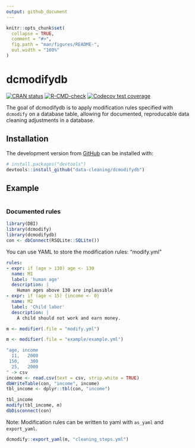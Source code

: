 ```yaml
---
output: github_document
---
```


<!-- README.md is generated from README.Rmd. Please edit that file -->

```r
knitr::opts_chunk$set(
  collapse = TRUE,
  comment = "#>",
  fig.path = "man/figures/README-",
  out.width = "100%"
)
```

# dcmodifydb

<!-- badges: start -->
[![CRAN status](https://www.r-pkg.org/badges/version/dcmodifydb)](https://CRAN.R-project.org/package=dcmodifydb)
[![R-CMD-check](https://github.com/data-cleaning/dcmodifydb/workflows/R-CMD-check/badge.svg)](https://github.com/data-cleaning/dcmodifydb/actions)
[![Codecov test coverage](https://codecov.io/gh/data-cleaning/dcmodifydb/branch/main/graph/badge.svg)](https://codecov.io/gh/data-cleaning/dcmodifydb?branch=main)
<!-- badges: end -->

The goal of dcmodifydb is to apply modification rules specified with `dcmodify` 
on a database table, allowing for documented, reproducable data cleaning adjustments
in a database.

## Installation

<!-- You can install the released version of dcmodifydb from [CRAN](https://CRAN.R-project.org) with: -->

<!-- ``` r -->
<!-- install.packages("dcmodifydb") -->
<!-- ``` -->

The development version from [GitHub](https://github.com/) can be installed with:

``` r
# install.packages("devtools")
devtools::install_github("data-cleaning/dcmodifydb")
```
## Example


```r
```


### Documented rules


```r
library(DBI)
library(dcmodify)
library(dcmodifydb)
con <- dbConnect(RSQLite::SQLite())
```


You can use YAML to store the modification rules: "modify.yml"

```yaml
rules:
- expr: if (age > 130) age <- 130
  name: M1
  label: 'human age'
  description: |
    Human ages above 130 are inplausible
- expr: if (age < 15) {income <- 0}
  name: M2
  label: 'Child labor'
  description: |
    A child should not work and earn money.
```

```r
m <- modifier(.file = "modify.yml")
```

```r
m <- modifier(.file = "example/example.yml")
```

```r
"age, income
  11,   2000
 150,    300
  25,   2000
" -> csv
income <- read.csv(text = csv, strip.white = TRUE)
dbWriteTable(con, "income", income)
tbl_income <- dplyr::tbl(con, "income")

tbl_income
modify(tbl_income, m)
dbDisconnect(con)
```

Note: Modification rules can be written to yaml with `as_yaml` and `export_yaml`.

```r
dcmodify::export_yaml(m, "cleaning_steps.yml")
```

